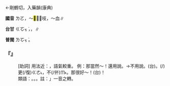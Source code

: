 
=={{ruby|咯|ㄌㄛ}}==

←剛鶴切，入藥韻{{ruby|＝|ㄍㄜˋ}}(康典)

'''國音''' <rt>ㄌㄛ</rt>{{ruby|。|ㄍㄜ}}，～<mark>&#xf96e7;</mark>{{ruby|。|ㄍㄜˊ}}，～吱{{ruby|。|ㄎㄚˇ}}，～血∥

'''台甘''' <rt>ㄍㆦㆶ ͘</rt>{{ruby|。|ㄌㆦㆶ ͘}}{{ruby|。|ㄎㄚㆶ ͘}}，{{ruby|咯|ㄎㄚㆶ ͘}}{{ruby|血|ㄏㄨㄧㆷ}}{{ruby|。|ㄍㄨ˫}}，{{ruby|粉|ㄏㄨㄣˋ}}{{ruby|鳥|ㄐㄧㄠˋ}}{{ruby|叫|ㄍㄧㄜ˪}}{{ruby|聲|ㄒㄧㆩ}}∥

'''普閩''' <rt>ㄌㆦㆶ ͘</rt>。

    

==='''『{{ruby|咯|ㄌㄛ}}』'''===
: [助詞] 用法近：{{ruby|了|ㄌㄛ}}，語氣較重。 例：那當然～！還用說。→不用說。(台){{ruby|彼|ㄏㆤ}}{{ruby|當|ㄉㆲ}}{{ruby|然|ㆢㄧㄢˊ}}{{ruby|/|ㄌㄧㄢˊ}}{{ruby|喏|ㄋㆦㆷ}}{{ruby|喔|ㆦ}}{{ruby|←|ㆦ˪}}。{{ruby|煞|ㄙㄨㄚㆷ}}{{ruby|著|ㄉㄧㄜㆷ}}(/{{ruby|都|ㄉㄜ˫}})更(/復)<rt>ㄍㄜ˪</rt>{{ruby|/|ㄍㄜㆷ}}{{ruby|講|ㄍㆲˋ}}，不(/伓)<rt>ㆬ˫</rt>{{ruby|免|ㆠㄧㄢˋ}}{{ruby|講|ㄍㆲˋ}}。那很好～！(台){{ruby|彼|ㄏㆤ}}{{ruby|真|ㄐㄧㄣ}}{{ruby|好|ㄏㄜˋ}}{{ruby|喏|·ㄋㆦㆷ}}！
:類語：{{ruby|咯|ㄌㄛ}}。{{ruby|嘍|ㄌㄨㄛ}}。{{ruby|囉|·ㄌㄨㄛˊ}}。註：{{ruby|「|ㄌㄛ}}{{ruby|、|ㄌㄨㄛ}}」一音之轉。
:
    
